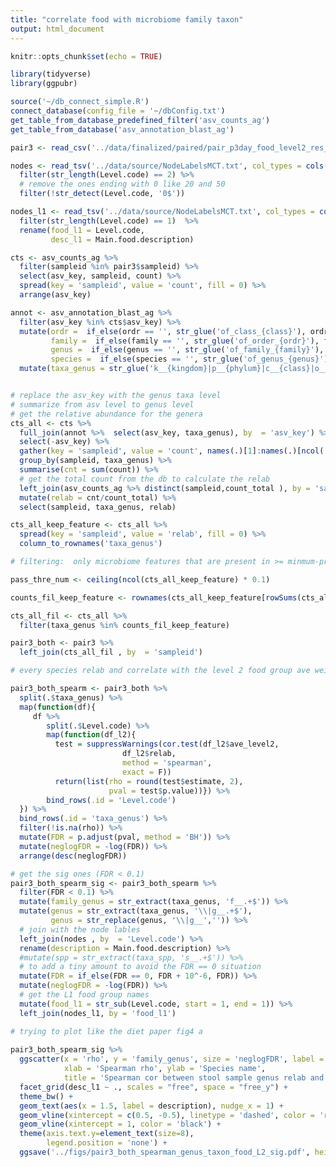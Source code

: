 ```yaml
---
title: "correlate food with microbiome family taxon"
output: html_document
---
```


```r
knitr::opts_chunk$set(echo = TRUE)
```

```r
library(tidyverse)
library(ggpubr) 
```

```r
source('~/db_connect_simple.R')
connect_database(config_file = '~/dbConfig.txt')
get_table_from_database_predefined_filter('asv_counts_ag')
get_table_from_database('asv_annotation_blast_ag')
```

```r
pair3 <- read_csv('../data/finalized/paired/pair_p3day_food_level2_res_fil.csv')

nodes <- read_tsv('../data/source/NodeLabelsMCT.txt', col_types = cols(.default = col_character())) %>% 
  filter(str_length(Level.code) == 2) %>% 
  # remove the ones ending with 0 like 20 and 50
  filter(!str_detect(Level.code, '0$'))

nodes_l1 <- read_tsv('../data/source/NodeLabelsMCT.txt', col_types = cols(.default = col_character())) %>% 
  filter(str_length(Level.code) == 1)  %>% 
  rename(food_l1 = Level.code,
         desc_l1 = Main.food.description)
```


```r
cts <- asv_counts_ag %>% 
  filter(sampleid %in% pair3$sampleid) %>% 
  select(asv_key, sampleid, count) %>% 
  spread(key = 'sampleid', value = 'count', fill = 0) %>% 
  arrange(asv_key)  

annot <- asv_annotation_blast_ag %>% 
  filter(asv_key %in% cts$asv_key) %>% 
  mutate(ordr =  if_else(ordr == '', str_glue('of_class_{class}'), ordr),
         family =  if_else(family == '', str_glue('of_order_{ordr}'), family),
         genus =  if_else(genus == '', str_glue('of_family_{family}'), genus),
         species =  if_else(species == '', str_glue('of_genus_{genus}'), species)) %>% 
  mutate(taxa_genus = str_glue('k__{kingdom}|p__{phylum}|c__{class}|o__{ordr}|f__{family}|g__{genus}'))


# replace the asv_key with the genus taxa level
# summarize from asv level to genus level
# get the relative abundance for the genera
cts_all <- cts %>% 
  full_join(annot %>%  select(asv_key, taxa_genus), by  = 'asv_key') %>% 
  select(-asv_key) %>% 
  gather(key = 'sampleid', value = 'count', names(.)[1]:names(.)[ncol(.) - 1]) %>% 
  group_by(sampleid, taxa_genus) %>% 
  summarise(cnt = sum(count)) %>% 
  # get the total count from the db to calculate the relab
  left_join(asv_counts_ag %>% distinct(sampleid,count_total ), by = 'sampleid') %>% 
  mutate(relab = cnt/count_total) %>% 
  select(sampleid, taxa_genus, relab)  

cts_all_keep_feature <- cts_all %>% 
  spread(key = 'sampleid', value = 'relab', fill = 0) %>% 
  column_to_rownames('taxa_genus')

# filtering:  only microbiome features that are present in >= minmum-prevlence (e.g. 10% of patients)  of the samples and above some minimum relative abundance, (e.g. >=0.0001).

pass_thre_num <- ceiling(ncol(cts_all_keep_feature) * 0.1)

counts_fil_keep_feature <- rownames(cts_all_keep_feature[rowSums(cts_all_keep_feature > 0.001) >= pass_thre_num, ])

cts_all_fil <- cts_all %>% 
  filter(taxa_genus %in% counts_fil_keep_feature)

pair3_both <- pair3 %>% 
  left_join(cts_all_fil , by  = 'sampleid')
```

```r
# every species relab and correlate with the level 2 food group ave weight

pair3_both_spearm <- pair3_both %>% 
  split(.$taxa_genus) %>% 
  map(function(df){
     df %>% 
        split(.$Level.code) %>% 
        map(function(df_l2){
          test = suppressWarnings(cor.test(df_l2$ave_level2, 
                         df_l2$relab, 
                         method = 'spearman', 
                         exact = F))
          return(list(rho = round(test$estimate, 2),
                      pval = test$p.value))}) %>% 
        bind_rows(.id = 'Level.code')
  }) %>% 
  bind_rows(.id = 'taxa_genus') %>% 
  filter(!is.na(rho)) %>% 
  mutate(FDR = p.adjust(pval, method = 'BH')) %>% 
  mutate(neglogFDR = -log(FDR)) %>% 
  arrange(desc(neglogFDR)) 

```

```r
# get the sig ones (FDR < 0.1)
pair3_both_spearm_sig <- pair3_both_spearm %>% 
  filter(FDR < 0.1) %>% 
  mutate(family_genus = str_extract(taxa_genus, 'f__.+$')) %>% 
  mutate(genus = str_extract(taxa_genus, '\\|g__.+$'),
         genus = str_replace(genus, '\\|g__','')) %>% 
  # join with the node lables 
  left_join(nodes , by  = 'Level.code') %>% 
  rename(description = Main.food.description) %>% 
  #mutate(spp = str_extract(taxa_spp, 's__.+$')) %>% 
  # to add a tiny amount to avoid the FDR == 0 situation  
  mutate(FDR = if_else(FDR == 0, FDR + 10^-6, FDR)) %>% 
  mutate(neglogFDR = -log(FDR)) %>% 
  # get the L1 food group names 
  mutate(food_l1 = str_sub(Level.code, start = 1, end = 1)) %>% 
  left_join(nodes_l1, by = 'food_l1')
```

```r
# trying to plot like the diet paper fig4 a
  
pair3_both_spearm_sig %>% 
  ggscatter(x = 'rho', y = 'family_genus', size = 'neglogFDR', label = 'genus', repel = T,
            xlab = 'Spearman rho', ylab = 'Species name', 
            title = 'Spearman cor between stool sample genus relab and previous three days diet\nlevel 2 food group dehydrated weight FDR < 0.1 result') +
  facet_grid(desc_l1 ~ ., scales = "free", space = "free_y") +
  theme_bw() +
  geom_text(aes(x = 1.5, label = description), nudge_x = 1) +
  geom_vline(xintercept = c(0.5, -0.5), linetype = 'dashed', color = 'red') +
  geom_vline(xintercept = 1, color = 'black') +
  theme(axis.text.y=element_text(size=8),
        legend.position = 'none') +
  ggsave('../figs/pair3_both_spearman_genus_taxon_food_L2_sig.pdf', height = 40, width = 15) 
```

